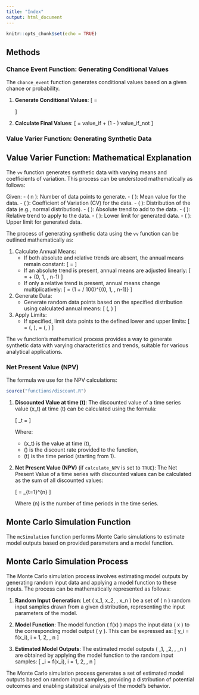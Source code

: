 ```yaml
---
title: "Index"
output: html_document
---
```


```r
knitr::opts_chunk$set(echo = TRUE)
```

## Methods 

### Chance Event Function: Generating Conditional Values

The `chance_event` function generates conditional values based on a given chance or probability.

1. **Generate Conditional Values**:
   \[
   \text{occurrence} =
   \begin{cases}
   \text{rbinom(length(value\_if), 1, chance)} & \text{if } \text{!one\_draw} \\
   \text{rbinom(1, 1, chance)} & \text{if } \text{one\_draw}
   \end{cases}
   \]
   
2. **Calculate Final Values**:
   \[
   \text{chance\_event} = \text{occurrence} \cdot value\_if + (1 - \text{occurrence}) \cdot value\_if\_not
   \]


### Value Varier Function: Generating Synthetic Data

## Value Varier Function: Mathematical Explanation

The `vv` function generates synthetic data with varying means and coefficients of variation. This process can be understood mathematically as follows:

Given:
- \( n \): Number of data points to generate.
- \( \text{var\_mean} \): Mean value for the data.
- \( \text{var\_CV} \): Coefficient of Variation (CV) for the data.
- \( \text{distribution} \): Distribution of the data (e.g., normal distribution).
- \( \text{absolute\_trend} \): Absolute trend to add to the data.
- \( \text{relative\_trend} \): Relative trend to apply to the data.
- \( \text{lower\_limit} \): Lower limit for generated data.
- \( \text{upper\_limit} \): Upper limit for generated data.

The process of generating synthetic data using the `vv` function can be outlined mathematically as:

1. Calculate Annual Means:
   - If both absolute and relative trends are absent, the annual means remain constant:
     \[
     \text{annual\_means} = \text{var\_mean}
     \]
   - If an absolute trend is present, annual means are adjusted linearly:
     \[
     \text{annual\_means} = \text{var\_mean} + \text{absolute\_trend} \cdot (0, 1, \ldots, n-1)
     \]
   - If only a relative trend is present, annual means change multiplicatively:
     \[
     \text{annual\_means} = \text{var\_mean} \cdot (1 + \text{relative\_trend} / 100)^{(0, 1, \ldots, n-1)}
     \]

2. Generate Data:
   - Generate random data points based on the specified distribution using calculated annual means:
     \[
     \text{out} \sim \mathcal{N}(\text{annual\_means}, \lvert \text{annual\_means} \rvert \cdot \frac{\text{var\_CV}}{100})
     \]

3. Apply Limits:
   - If specified, limit data points to the defined lower and upper limits:
     \[
     \text{out} = \max(\text{out}, \text{lower\_limit}), \quad \text{out} = \min(\text{out}, \text{upper\_limit})
     \]

The `vv` function's mathematical process provides a way to generate synthetic data with varying characteristics and trends, suitable for various analytical applications.


### Net Present Value (NPV)

The formula we use for the NPV calculations:

```r
source("functions/discount.R")
```

1. **Discounted Value at time \(t\)**:
   The discounted value of a time series value \(x_t\) at time \(t\) can be calculated using the formula:

   \[
   \text{Discounted Value}_t = \frac{x_t}{\left(1 + \frac{\text{Discount Rate}}{100}\right)^{t-1}}
   \]

   Where:
   - \(x_t\) is the value at time \(t\),
   - \(\text{Discount Rate}\) is the discount rate provided to the function,
   - \(t\) is the time period (starting from 1).

2. **Net Present Value (NPV)** (if `calculate_NPV` is set to `TRUE`):
   The Net Present Value of a time series with discounted values can be calculated as the sum of all discounted values:

   \[
   \text{NPV} = \sum_{t=1}^{n} \frac{x_t}{\left(1 + \frac{\text{Discount Rate}}{100}\right)^{t-1}}
   \]

   Where \(n\) is the number of time periods in the time series.


## Monte Carlo Simulation Function

The `mcSimulation` function performs Monte Carlo simulations to estimate model outputs based on provided parameters and a model function.

## Monte Carlo Simulation Process

The Monte Carlo simulation process involves estimating model outputs by generating random input data and applying a model function to these inputs. The process can be mathematically represented as follows:

1. **Random Input Generation**:
   Let \( x_1, x_2, \ldots, x_n \) be a set of \( n \) random input samples drawn from a given distribution, representing the input parameters of the model.

2. **Model Function**:
   The model function \( f(x) \) maps the input data \( x \) to the corresponding model output \( y \). This can be expressed as:
   \[
   y_i = f(x_i), \quad i = 1, 2, \ldots, n
   \]

3. **Estimated Model Outputs**:
   The estimated model outputs \( \hat{y}_1, \hat{y}_2, \ldots, \hat{y}_n \) are obtained by applying the model function to the random input samples:
   \[
   \hat{y}_i = f(x_i), \quad i = 1, 2, \ldots, n
   \]

The Monte Carlo simulation process generates a set of estimated model outputs based on random input samples, providing a distribution of potential outcomes and enabling statistical analysis of the model's behavior.




